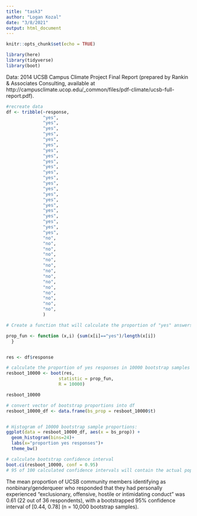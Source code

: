 ```yaml
---
title: "task3"
author: "Logan Kozal"
date: "3/8/2021"
output: html_document
---
```


```r
knitr::opts_chunk$set(echo = TRUE)

library(here)
library(tidyverse)
library(boot)
```

Data: 2014 UCSB Campus Climate Project Final Report (prepared by Rankin & Associates Consulting, available at http://campusclimate.ucop.edu/_common/files/pdf-climate/ucsb-full-report.pdf).

```r
#recreate data
df <- tribble(~response,
              "yes",
              "yes",
              "yes",
              "yes",
              "yes",
              "yes",
              "yes",
              "yes",
              "yes",
              "yes",
              "yes",
              "yes",
              "yes",
              "yes",
              "yes",
              "yes",
              "yes",
              "yes",
              "yes",
              "yes",
              "yes",
              "yes",
              "no",
              "no",
              "no",
              "no",
              "no",
              "no",
              "no",
              "no",
              "no",
              "no",
              "no",
              "no",
              "no",
              "no",
              )

```


```r
# Create a function that will calculate the proportion of "yes" answers

prop_fun <- function (x,i) {sum(x[i]=="yes")/length(x[i])
  }


res <- df$response

# calculate the proportion of yes responses in 10000 bootstrap samples
resboot_10000 <- boot(res, 
                    statistic = prop_fun,
                    R = 10000)

resboot_10000
```

```r
# convert vector of bootstrap proportions into df
resboot_10000_df <- data.frame(bs_prop = resboot_10000$t)


# Histogram of 10000 bootstrap sample proportions:
ggplot(data = resboot_10000_df, aes(x = bs_prop)) +
  geom_histogram(bins=24)+
  labs(x="proportion yes responses")+
  theme_bw()
```

```r
# calculate bootstrap confidence interval
boot.ci(resboot_10000, conf = 0.95)
# 95 of 100 calculated confidence intervals will contain the actual population parameter

```
The mean proportion of UCSB community members identifying as nonbinary/genderqueer who responded that they had personally experienced “exclusionary, offensive, hostile or intimidating conduct” was 0.61 (22 out of 36 respondents), with a bootstrapped 95% confidence interval of [0.44, 0.78] (n = 10,000 bootstrap samples). 
